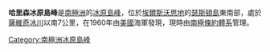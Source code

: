 {{Coord|72|32|S|96|2|W|source:GNIS|display=title}}

'''哈里森冰原島峰'''是[[南極洲|南極洲]]的[[冰原島峰|冰原島峰]]，位於[[埃爾斯沃思地|埃爾斯沃思地]]的[[瑟斯頓島|瑟斯頓島]]東南部，處於[[薩維奇冰川|薩維奇冰川]]以南7公里，在1960年由[[美國|美國]]海軍發現，現時由[[南極條約體系|南極條約體系]]管理。

{{Antarctica-geo-stub}}
[[Category:南極洲冰原島峰|Category:南極洲冰原島峰]]
